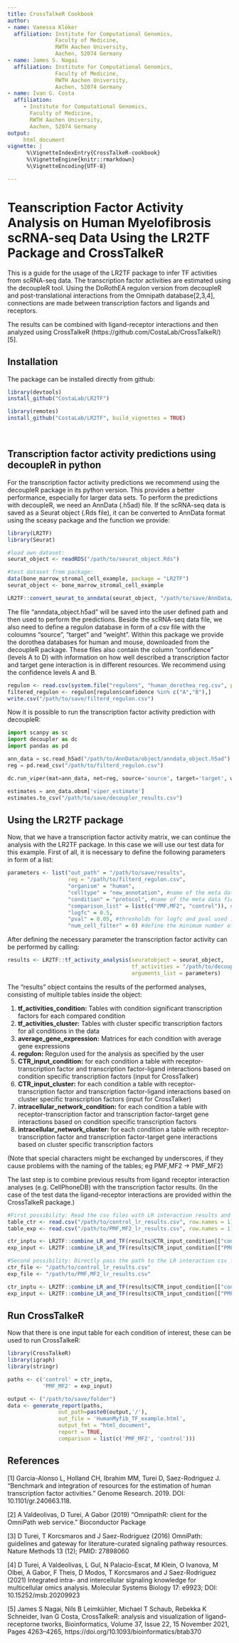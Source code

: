 ```yaml
---
title: CrossTalkeR Cookbook
author:
- name: Vanessa Klöker
  affiliation: Institute for Computational Genomics,
               Faculty of Medicine,
               RWTH Aachen University,
               Aachen, 52074 Germany
- name: James S. Nagai
  affiliation: Institute for Computational Genomics,
               Faculty of Medicine,
               RWTH Aachen University,
               Aachen, 52074 Germany
- name: Ivan G. Costa
  affiliation:
     - Institute for Computational Genomics,
       Faculty of Medicine,
       RWTH Aachen University,
       Aachen, 52074 Germany
output:
     html_document
vignette: |
      %\VignetteIndexEntry{CrossTalkeR-cookbook}
      %\VignetteEngine{knitr::rmarkdown}
      %\VignetteEncoding{UTF-8}

---
```

# Teanscription Factor Activity Analysis on Human Myelofibrosis scRNA-seq Data Using the LR2TF Package and CrossTalkeR

This is a guide for the usage of the LR2TF package to infer TF activities from scRNA-seq data. The transcription factor activities are estimated using the decoupleR tool. Using the DoRothEA regulon version from decoupleR and post-translational interactions from the Omnipath database[2,3,4], connections are made between transcription factors and ligands and receptors.

The results can be combined with ligand-receptor interactions and then analyzed using CrossTalkeR (https://github.com/CostaLab/CrossTalkeR/) [5].

## Installation
The package can be installed directly from github:
&nbsp;

```r
library(devtools)
install_github("CostaLab/LR2TF")

library(remotes)
install_github("CostaLab/LR2TF", build_vignettes = TRUE)
```
&nbsp;

## Transcription factor activity predictions using decoupleR in python

For the transcription factor activity predictions we recommend using the decoupleR package in its python version. This provides a better performance, especially for larger data sets. To perform the predictions with decoupleR, we need an AnnData (.h5ad) file. If the scRNA-seq data is saved as a Seurat object (.Rds file), it can be converted to AnnData format using the sceasy package and the function we provide:

```r
library(LR2TF)
library(Seurat)

#load own dataset:
seurat_object <- readRDS("/path/to/seurat_object.Rds")

#test dataset from package:
data(bone_marrow_stromal_cell_example, package = "LR2TF")
seurat_object <- bone_marrow_stromal_cell_example

LR2TF::convert_seurat_to_anndata(seurat_object, "/path/to/save/AnnData/object/")
```

The file "anndata_object.h5ad" will be saved into the user defined path and then used to perform the predictions. Beside the scRNA-seq data file, we also need to define a regulon database in form of a csv file with the coloumns "source", "target" and "weight". Within this package we provide the dorothea databases for human and mouse, downloaded from the decoupleR package. These files also contain the column "confidence" (levels A to D) with information on how well described a transcription factor and target gene interaction is in different resources. We recommend using the confidence levels A and B.

```r

regulon <- read.csv(system.file("regulons", "human_dorothea_reg.csv", package = "LR2TF"), row.names = 1)
filtered_regulon <- regulon[regulon$confidence %in% c("A","B"),]
write.csv("/path/to/save/filterd_regulon.csv")

```

Now it is possible to run the transcription factor activity prediction with decoupleR:
```python

import scanpy as sc
import decoupler as dc
import pandas as pd

ann_data = sc.read_h5ad("/path/to/AnnData/object/anndata_object.h5ad")
reg = pd.read_csv("/path/to/filterd_regulon.csv")

dc.run_viper(mat=ann_data, net=reg, source='source', target='target', weight='weight', verbose=True, use_raw=False)

estimates = ann_data.obsm['viper_estimate']
estimates.to_csv("/path/to/save/decoupler_results.csv")

```

## Using the LR2TF package
Now, that we have a transcription factor activity matrix, we can continue the analysis with the LR2TF package. In this case we will use our test data for this example. First of all, it is necessary to define the following parameters in form of a list:

```r
parameters <- list("out_path" = "/path/to/save/results",
                   reg = "/path/to/filterd_regulon.csv",
                   "organism" = "human",
                   "celltype" = "new_annotation", #name of the meta data field defining cell identities
                   "condition" = "protocol", #name of the meta data field defining conditions
                   "comparison_list" = list(c("PMF,MF2", "control")), #list of condition comparison to consider
                   "logfc" = 0.5,
                   "pval" = 0.05, #thresholds for logfc and pval used in differential transcription factor analysis
                   "num_cell_filter" = 0) #define the minimum number of cells per cluster to perform the analysis on
```

After defining the necessary parameter the transcription factor activity can be performed by calling:

```r
results <- LR2TF::tf_activity_analysis(seuratobject = seurat_object,
                                       tf_activities = "/path/to/decoupler_results.csv",
                                       arguments_list = parameters)
```

The "results" object contains the results of the performed analyses, consisting of multiple tables inside the object:

1. **tf_activities_condition:**
        Tables with condition significant transcription factors for each compared condition
2. **tf_activities_cluster:**
         Tables with cluster specific transcription factors for all conditions in the data
3. **average_gene_expression:**
         Matrices for each condition with average gene expressions
4. **regulon:**
         Regulon used for the analysis as specified by the user
5. **CTR_input_condition:**
         for each condition a table with receptor-transcription factor and transcription factor-ligand interactions based on condition specific transcription factors (input for CrossTalker)
6. **CTR_input_cluster:**
         for each condition a table with receptor-transcription factor and transcription factor-ligand interactions based on cluster specific transcription factors (input for CrossTalker)
7. **intracellular_network_condition:**
         for each condition a table with receptor-transcription factor and transcription factor-target gene interactions based on condition specific transcription factors
8. **intracellular_network_cluster:**
         for each condition a table with receptor-transcription factor and transcription factor-target gene interactions based on cluster specific transcription factors

(Note that special characters might be exchanged by underscores, if they cause problems with the naming of the tables; eg PMF,MF2 -> PMF_MF2)

The last step is to combine previous results from ligand receptor interaction analyses (e.g. CellPhoneDB) with the transcription factor results. (In the case of the test data the ligand-receptor interactions are provided within the CrossTalkeR package.)
```r
#First possibility: Read the csv files with LR interaction results and then combine them with the TF interaction results
table_ctr <- read.csv("/path/to/control_lr_results.csv", row.names = 1)
table_exp <- read.csv("/path/to/PMF,MF2_lr_results.csv", row.names = 1)

ctr_inptu <- LR2TF::combine_LR_and_TF(results@CTR_input_condition[["control"]], table_ctr, parameters$out_path, "control")
exp_input <- LR2TF::combine_LR_and_TF(results@CTR_input_condition[["PMF_MF2"]], table_exp, parameters$out_path, "PMF_MF2")

#Second possibility: Directly pass the path to the LR interaction csv files to combine them with the TF interaction results
ctr_file <- "/path/to/control_lr_results.csv"
exp_file <- "/path/to/PMF,MF2_lr_results.csv"

ctr_inptu <- LR2TF::combine_LR_and_TF(results@CTR_input_condition[["control"]], ctr_file, parameters$out_path, "control")
exp_input <- LR2TF::combine_LR_and_TF(results@CTR_input_condition[["PMF_MF2"]], exp_file, parameters$out_path, "PMF_MF2")

```
## Run CrossTalkeR

Now that there is one input table for each condition of interest, these can be used to run CrossTalkeR:

```r
library(CrossTalkeR)
library(igraph)
library(stringr)

paths <- c('control' = ctr_inptu,
           'PMF_MF2' = exp_input)

output <- ("/path/to/save/folder")
data <- generate_report(paths,
                out_path=paste0(output,'/'),
                out_file = 'HumanMyfib_TF_example.html',
                output_fmt = "html_document",
                report = TRUE,
                comparison = list(c('PMF_MF2', 'control')))

```


## References

[1] Garcia-Alonso L, Holland CH, Ibrahim MM, Turei D, Saez-Rodriguez J. “Benchmark and integration of resources for the estimation of human transcription factor activities.” Genome Research. 2019. DOI: 10.1101/gr.240663.118.

[2] A Valdeolivas, D Turei, A Gabor (2019) “OmnipathR: client for the OmniPath web service.” Bioconductor Package

[3] D Turei, T Korcsmaros and J Saez-Rodriguez (2016) OmniPath: guidelines and gateway for literature-curated signaling pathway resources. Nature Methods 13 (12); PMID: 27898060

[4] D Turei, A Valdeolivas, L Gul, N Palacio-Escat, M Klein, O Ivanova, M Olbei, A Gabor, F Theis, D Modos, T Korcsmaros and J Saez-Rodriguez (2021) Integrated intra- and intercellular signaling knowledge for multicellular omics analysis. Molecular Systems Biology 17: e9923; DOI: 10.15252/msb.20209923

[5] James S Nagai, Nils B Leimkühler, Michael T Schaub, Rebekka K Schneider, Ivan G Costa, CrossTalkeR: analysis and visualization of ligand–receptorne tworks, Bioinformatics, Volume 37, Issue 22, 15 November 2021, Pages 4263–4265, https://doi.org/10.1093/bioinformatics/btab370

